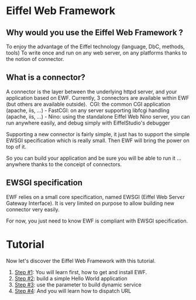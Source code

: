 = Eiffel Web Framework =

== Why would you use the Eiffel Web Framework ? ==
To enjoy the advantage of the Eiffel technology (language, DbC, methods, tools)
To write once and run on any web server, on any platforms thanks to the notion of connector.

== What is a connector? ==
A connector is the layer between the underlying httpd server, and your application based on EWF.
Currently, 3 connectors are available within EWF (but others are available outside).
­ CGI: the common CGI application (apache, iis, ...)
- FastCGI: on any server supporting libfcgi handling (apache, iis, ...)
- Nino: using the standalone Eiffel Web Nino server, you can run anywhere easily, and debug simply with EiffelStudio's debugger

Supporting a new connector is fairly simple, it just has to support the simple EWSGI specification which is really small. Then EWF will bring the power on top of it.

So you can build your application and be sure you will be able to run it ... anywhere thanks to the conceіpt of connectors.

== EWSGI specification ==
EWF relies on a small core specification, named EWSGI (Eiffel Web Servєr Gateway Interface). 
It is very limited on purpose to allow building new connector very easily.

For now, you just need to know EWF is compliant with EWSGI specification.

= Tutorial =

Now let's discover the Eiffel Web Framework with this tutorial.
# [[step_1.wiki|Step #1]]: You will learn first, how to get and install EWF.
# [[step_2.wiki|Step #2]]: build a simple Hello World application
# [[step_3.wiki|Step #3]]: use the parameter to build dynamic service
# [[step_4.wiki|Step #4]]: And you will learn how to dispatch URL


